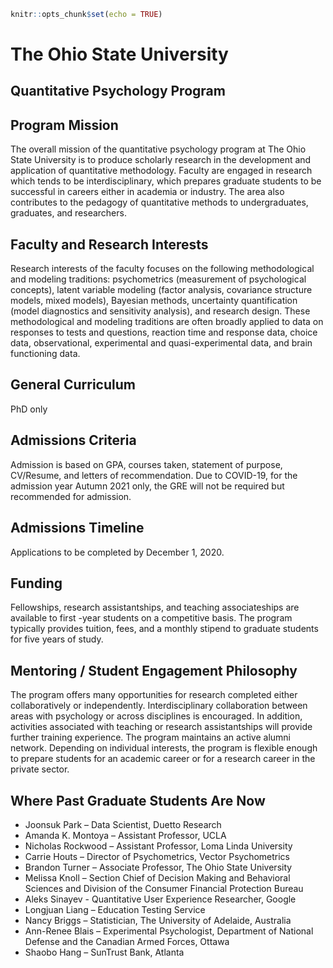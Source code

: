 
```{r setup, include=FALSE}
knitr::opts_chunk$set(echo = TRUE)
```
# The Ohio State University {-}

## Quantitative Psychology Program  {-}

## Program Mission  {-}
The overall mission of the quantitative psychology program at The Ohio State University is to produce scholarly research in the development and application of quantitative methodology. Faculty are engaged in research which tends to be interdisciplinary, which prepares graduate students to be successful in careers either in academia or industry. The area also contributes to the pedagogy of quantitative methods to undergraduates, graduates, and researchers.



## Faculty and Research Interests  {-}
Research interests of the faculty focuses on the following methodological and modeling traditions: psychometrics (measurement of psychological concepts), latent variable modeling (factor analysis, covariance structure models, mixed models), Bayesian methods, uncertainty quantification (model diagnostics and sensitivity analysis), and research design. These methodological and modeling traditions are often broadly applied to data on responses to tests and questions, reaction time and response data, choice data, observational, experimental and quasi-experimental data, and brain functioning data.



## General Curriculum  {-}
PhD only


## Admissions Criteria  {-}
Admission is based on GPA, courses taken, statement of purpose, CV/Resume, and letters of recommendation. Due to COVID-19, for the admission year Autumn 2021 only, the GRE will not be required but recommended for admission.

## Admissions Timeline  {-}
Applications to be completed by December 1, 2020.


## Funding  {-}
Fellowships, research assistantships, and teaching associateships are available to first -year students on a competitive basis. The program typically provides tuition, fees, and a monthly stipend to graduate students for five years of study.


## Mentoring / Student Engagement Philosophy  {-}
The program offers many opportunities for research completed either collaboratively or independently. Interdisciplinary collaboration between areas with psychology or across disciplines is encouraged. In addition, activities associated with teaching or research assistantships will provide further training experience. The program maintains an active alumni network. Depending on individual interests, the program is flexible enough to prepare students for an academic career or for a research career in the private sector.

## Where Past Graduate Students Are Now  {-}
-	Joonsuk Park – Data Scientist, Duetto Research
-	Amanda K. Montoya – Assistant Professor, UCLA
-	Nicholas Rockwood – Assistant Professor, Loma Linda University
-	Carrie Houts – Director of Psychometrics, Vector Psychometrics
-	Brandon Turner – Associate Professor, The Ohio State University
-	Melissa Knoll – Section Chief of Decision Making and Behavioral Sciences and Division of the Consumer Financial Protection Bureau
-	Aleks Sinayev - Quantitative User Experience Researcher, Google
-	Longjuan Liang – Education Testing Service
-	Nancy Briggs – Statistician, The University of Adelaide, Australia
-	Ann-Renee Blais – Experimental Psychologist, Department of National Defense and the Canadian Armed Forces, Ottawa
-	Shaobo Hang – SunTrust Bank, Atlanta

